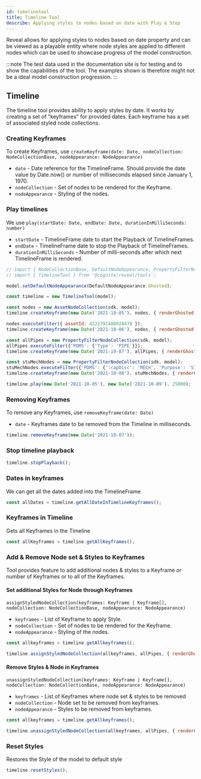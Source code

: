```yaml
---
id: timelinetool
title: Timeline Tool
describe: Applying styles to nodes based on date with Play & Stop
---
```



Reveal allows for applying styles to nodes based on date property and can be viewed as a playable entity
where node styles are applied to different nodes which can be used to showcase progress of the model construction.


:::note
The test data used in the documentation site is for testing and to show the capabilities of the tool.
The examples shown is therefore might not be a ideal model construction progression.
:::

<DemoWrapper name="Cognite3DViewerDemo" />

## Timeline

The timeline tool provides ability to apply styles by date. It works by creating a set of "keyframes"  for provided dates.
Each keyframe has a set of associated styled node collections.

### Creating Keyframes
To create Keyframes, use `createKeyframe(date: Date, nodeCollection: NodeCollectionBase, nodeAppearance: NodeAppearance)`
- `date` - Date reference for the TimelineFrame. Should provide the date value by Date.now() or number of milliseconds elapsed since January 1, 1970.
- `nodeCollection` - Set of nodes to be rendered for the Keyframe.
- `nodeAppearance` - Styling of the nodes.

### Play timelines
We use `play(startDate: Date, endDate: Date, durationInMilliSeconds: number)`
- `startDate` - TimelineFrame date to start the Playback of TimelineFrames.
- `endDate` - TimelineFrame date to stop the Playback of TimelineFrames.
- `durationInMilliSeconds` - Number of milli-seconds after which next TimelineFrame is rendered.

```js runnable
// import { NodeCollectionBase, DefaultNodeAppearance, PropertyFilterNodeCollection } from '@cognite/reveal';
// import { TimelineTool } from '@cognite/reveal/tools';

model.setDefaultNodeAppearance(DefaultNodeAppearance.Ghosted);

const timeline = new TimelineTool(model);

const nodes = new AssetNodeCollection(sdk, model);
timeline.createKeyframe(new Date('2021-10-05'), nodes, { renderGhosted: false, outlineColor: NodeOutlineColor.Cyan });

nodes.executeFilter({ assetId: 4222791488928479 });
timeline.createKeyframe(new Date('2021-10-06'), nodes, { renderGhosted: false, outlineColor: NodeOutlineColor.Orange });

const allPipes = new PropertyFilterNodeCollection(sdk, model);
allPipes.executeFilter({'PDMS': {'Type': 'PIPE'}});
timeline.createKeyframe(new Date('2021-10-07'), allPipes, { renderGhosted: false, color: [40, 200, 20] });

const stuMechNodes = new PropertyFilterNodeCollection(sdk, model);
stuMechNodes.executeFilter({'PDMS': {':capDisc': 'MECH', 'Purpose': 'STU' }});
timeline.createKeyframe(new Date('2021-10-08'), stuMechNodes, { renderGhosted: false, color: [80, 100, 120] });

timeline.play(new Date('2021-10-05'), new Date('2021-10-09'), 25000);

```

### Removing Keyframes
To remove any Keyframes, use `removeKeyframe(date: Date)`
- `date` - Keyframes date to be removed from the Timeline in milliseconds.

```js runnable
timeline.removeKeyframe(new Date('2021-10-07'));
```

### Stop timeline playback

```js runnable
timeline.stopPlayback();
```

### Dates in keyframes
We can get all the dates added into the TimelineFrame

```js runnable
const allDates = timeline.getAllDateInTimelineKeyframes();
```

### Keyframes in Timeline
Gets all Keyframes in the Timeline

```js runnable
const allKeyframes = timeline.getAllKeyframes();
```

### Add & Remove Node set & Styles to Keyframes
Tool provides feature to add additional nodes & styles to a Keyframe or number of Keyframes or to all of the Keyframes.

#### Set additional Styles for Node through Keyframes
`assignStyledNodeCollection(keyframes: Keyframe | Keyframe[], nodeCollection: NodeCollectionBase, nodeAppearance: NodeAppearance)`
- `keyframes` - List of Keyframe to apply Style.
- `nodeCollection` - Set of nodes to be rendered for the Keyframe.
- `nodeAppearance` - Styling of the nodes.

```js runnable
const allkeyframes = timeline.getAllkeyframes();

timeline.assignStyledNodeCollection(allkeyframes, allPipes, { renderGhosted: false, color: [150, 200, 120] });
```

#### Remove Styles & Node in Keyframes
`unassignStyledNodeCollection(keyframes: Keyframe | Keyframe[], nodeCollection: NodeCollectionBase, nodeAppearance: NodeAppearance)`
- `keyframes` - List of Keyframes where node set & styles to be removed
- `nodeCollection` - Node set to be removed from keyframes.
- `nodeAppearance` - Styles to be removed from keyframes.

```js runnable
const allkeyframes = timeline.getAllkeyframes();

timeline.unassignStyledNodeCollection(allkeyframes, allPipes, { renderGhosted: false, color: [150, 200, 120] });
```

### Reset Styles
Restores the Style of the model to default style

```js runnable
timeline.resetStyles();
```
